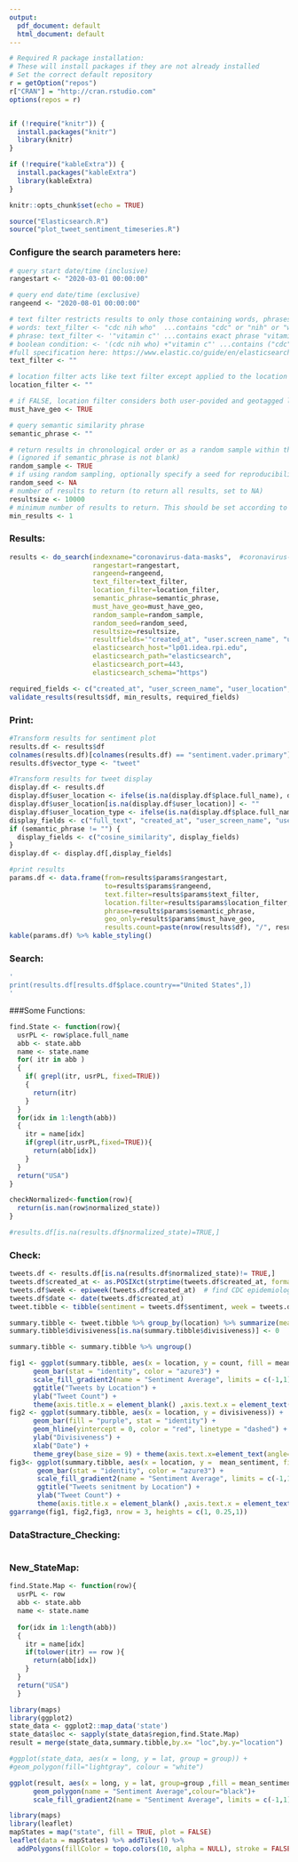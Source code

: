 ```yaml
---
output:
  pdf_document: default
  html_document: default
---
```

```r
# Required R package installation:
# These will install packages if they are not already installed
# Set the correct default repository
r = getOption("repos")
r["CRAN"] = "http://cran.rstudio.com"
options(repos = r)


if (!require("knitr")) {
  install.packages("knitr")
  library(knitr)
}

if (!require("kableExtra")) {
  install.packages("kableExtra")
  library(kableExtra)
}

knitr::opts_chunk$set(echo = TRUE)

source("Elasticsearch.R")
source("plot_tweet_sentiment_timeseries.R")
```

### Configure the search parameters here:

```r
# query start date/time (inclusive)
rangestart <- "2020-03-01 00:00:00"

# query end date/time (exclusive)
rangeend <- "2020-08-01 00:00:00"

# text filter restricts results to only those containing words, phrases, or meeting a boolean condition. This query syntax is very flexible and supports a wide variety of filter scenarios:
# words: text_filter <- "cdc nih who"  ...contains "cdc" or "nih" or "who"
# phrase: text_filter <- '"vitamin c"' ...contains exact phrase "vitamin c"
# boolean condition: <- '(cdc nih who) +"vitamin c"' ...contains ("cdc" or "nih" or "who") and exact phrase "vitamin c"
#full specification here: https://www.elastic.co/guide/en/elasticsearch/reference/current/query-dsl-simple-query-string-query.html
text_filter <- ""

# location filter acts like text filter except applied to the location of the tweet instead of its text body.
location_filter <- ""

# if FALSE, location filter considers both user-povided and geotagged locations. If TRUE, only geotagged locations are considered.
must_have_geo <- TRUE 

# query semantic similarity phrase
semantic_phrase <- ""

# return results in chronological order or as a random sample within the range
# (ignored if semantic_phrase is not blank)
random_sample <- TRUE
# if using random sampling, optionally specify a seed for reproducibility. For no seed, set to NA.
random_seed <- NA
# number of results to return (to return all results, set to NA)
resultsize <- 10000
# minimum number of results to return. This should be set according to the needs of the analysis (i.e. enough samples for statistical significance)
min_results <- 1
```

### Results:

```r
results <- do_search(indexname="coronavirus-data-masks",  #coronavirus-data-masks
                     rangestart=rangestart,
                     rangeend=rangeend,
                     text_filter=text_filter,
                     location_filter=location_filter,
                     semantic_phrase=semantic_phrase,
                     must_have_geo=must_have_geo,
                     random_sample=random_sample,
                     random_seed=random_seed,
                     resultsize=resultsize,
                     resultfields='"created_at", "user.screen_name", "user.location", "normalized_state","place.full_name", "place.country", "text", "full_text", "extended_tweet.full_text", "sentiment.vader.primary"',
                     elasticsearch_host="lp01.idea.rpi.edu",
                     elasticsearch_path="elasticsearch",
                     elasticsearch_port=443,
                     elasticsearch_schema="https")

required_fields <- c("created_at", "user_screen_name", "user_location","normalized_state", "place.full_name", "place.country", "full_text", "sentiment.vader.primary")
validate_results(results$df, min_results, required_fields)

```

### Print:
```r
#Transform results for sentiment plot
results.df <- results$df
colnames(results.df)[colnames(results.df) == "sentiment.vader.primary"] <- "sentiment"
results.df$vector_type <- "tweet"

#Transform results for tweet display
display.df <- results.df
display.df$user_location <- ifelse(is.na(display.df$place.full_name), display.df$user_location, paste(display.df$place.full_name, display.df$place.country, sep=", "))
display.df$user_location[is.na(display.df$user_location)] <- ""
display.df$user_location_type <- ifelse(is.na(display.df$place.full_name), "User", "Place")
display_fields <- c("full_text", "created_at", "user_screen_name", "user_location", "user_location_type", "sentiment")
if (semantic_phrase != "") {
  display_fields <- c("cosine_similarity", display_fields)
}
display.df <- display.df[,display_fields]

#print results
params.df <- data.frame(from=results$params$rangestart, 
                        to=results$params$rangeend,
                        text.filter=results$params$text_filter,
                        location.filter=results$params$location_filter,
                        phrase=results$params$semantic_phrase,
                        geo_only=results$params$must_have_geo,
                        results.count=paste(nrow(results$df), "/", results$total))
kable(params.df) %>% kable_styling()
```
### Search: 
```r
'
print(results.df[results.df$place.country=="United States",])
'
```

###Some Functions: 
```r
find.State <- function(row){
  usrPL <- row$place.full_name
  abb <- state.abb 
  name <- state.name 
  for( itr in abb )
  {
    if( grepl(itr, usrPL, fixed=TRUE))
    {
      return(itr)
    }
  }
  for(idx in 1:length(abb))
  {
    itr = name[idx]
    if(grepl(itr,usrPL,fixed=TRUE)){
      return(abb[idx])
    }
  }
  return("USA")
}

checkNormalized<-function(row){
  return(is.nan(row$normalized_state))
}

```

```r
#results.df[is.na(results.df$normalized_state)=TRUE,]
```


### Check:
```r
tweets.df <- results.df[is.na(results.df$normalized_state)!= TRUE,]
tweets.df$created_at <- as.POSIXct(strptime(tweets.df$created_at, format="%a %b %d %H:%M:%S +0000 %Y", tz="UTC"))
tweets.df$week <- epiweek(tweets.df$created_at)  # find CDC epidemiological week
tweets.df$date <- date(tweets.df$created_at)
tweet.tibble <- tibble(sentiment = tweets.df$sentiment, week = tweets.df$week, date = tweets.df$date, datetime = tweets.df$created_at, location = tweets.df$normalized_state  )

summary.tibble <- tweet.tibble %>% group_by(location) %>% summarize(mean_sentiment = mean(sentiment), sd_sentiment = sd(sentiment), count = length(datetime), divisiveness = divisiveness_score(sentiment))
summary.tibble$divisiveness[is.na(summary.tibble$divisiveness)] <- 0

summary.tibble <- summary.tibble %>% ungroup()

fig1 <- ggplot(summary.tibble, aes(x = location, y = count, fill = mean_sentiment)) + 
      geom_bar(stat = "identity", color = "azure3") + 
      scale_fill_gradient2(name = "Sentiment Average", limits = c(-1,1), low = "red", mid = "white", high = "green", midpoint = 0) +
      ggtitle("Tweets by Location") + 
      ylab("Tweet Count") +
      theme(axis.title.x = element_blank() ,axis.text.x = element_text(angle = 90, vjust = 0.5, hjust=1)   )
fig2 <- ggplot(summary.tibble, aes(x = location, y = divisiveness)) + 
      geom_bar(fill = "purple", stat = "identity") + 
      geom_hline(yintercept = 0, color = "red", linetype = "dashed") +
      ylab("Divisiveness") +
      xlab("Date") + 
      theme_grey(base_size = 9) + theme(axis.text.x=element_text(angle=90))
fig3<- ggplot(summary.tibble, aes(x = location, y =  mean_sentiment, fill = mean_sentiment)) + 
       geom_bar(stat = "identity", color = "azure3") + 
       scale_fill_gradient2(name = "Sentiment Average", limits = c(-1,1), low = "red", mid = "white", high = "green", midpoint = 0) +
       ggtitle("Tweets senitment by Location") + 
       ylab("Tweet Count") +
       theme(axis.title.x = element_blank() ,axis.text.x = element_text(angle = 90, vjust = 0.5, hjust=1)   )
ggarrange(fig1, fig2,fig3, nrow = 3, heights = c(1, 0.25,1))
```

### DataStracture_Checking:
```r
```

### New_StateMap:
```r
find.State.Map <- function(row){
  usrPL <- row
  abb <- state.abb 
  name <- state.name 
  
  for(idx in 1:length(abb))
  {
    itr = name[idx]
    if(tolower(itr) == row ){
      return(abb[idx])
    }
  }
  return("USA")
  }

library(maps)
library(ggplot2)
state_data <- ggplot2::map_data('state')
state_data$loc <- sapply(state_data$region,find.State.Map)
result = merge(state_data,summary.tibble,by.x= "loc",by.y="location")
```





```r
#ggplot(state_data, aes(x = long, y = lat, group = group)) +
#geom_polygon(fill="lightgray", colour = "white")

ggplot(result, aes(x = long, y = lat, group=group ,fill = mean_sentiment)) + 
      geom_polygon(name = "Sentiment Average",colour="black")+
      scale_fill_gradient2(name = "Sentiment Average", limits = c(-1,1), low = "red", mid = "white", high = "green", midpoint = 0)
```
```r
library(maps)
library(leaflet)
mapStates = map("state", fill = TRUE, plot = FALSE)
leaflet(data = mapStates) %>% addTiles() %>%
  addPolygons(fillColor = topo.colors(10, alpha = NULL), stroke = FALSE)
```



















